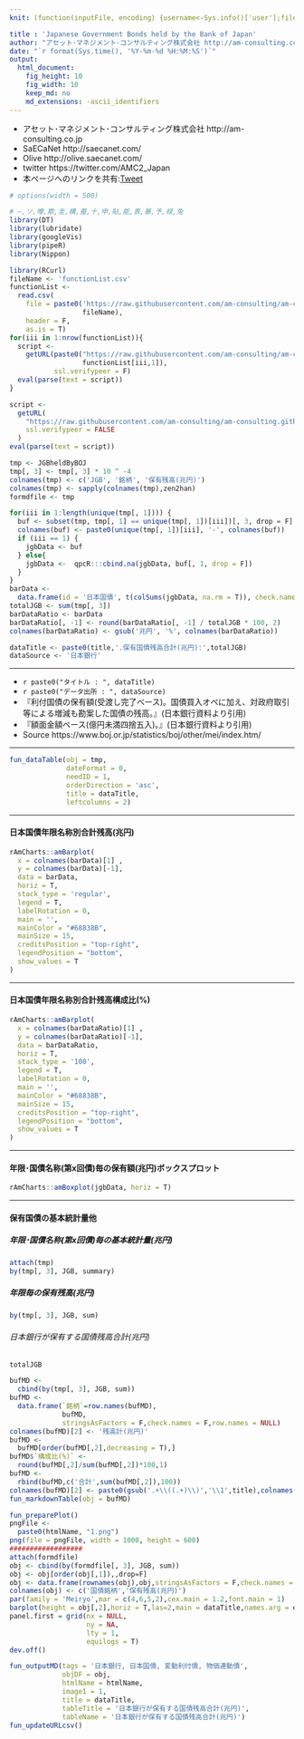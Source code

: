 ```yaml
---
knit: (function(inputFile, encoding) {username<-Sys.info()['user'];fileName<-'defaultPath.csv';pathToFile <-paste0('C:/Users/', username,'/Desktop/pathToCSV/');setwd(pathToFile);buf0<-read.csv(fileName,header = F,skip = 0,stringsAsFactor = F,check.names = F,fileEncoding = 'utf-8');timeStamp<-format(Sys.time(),'%Y%m%d%H%M%S');htmlName<-'JGBheldByBOJ';rmarkdown::render(inputFile, encoding = encoding, output_file = paste0('C:/Users/',username,buf0[2,1],'charts/','am-consulting.co.jp-',htmlName,'.html')) })

title : 'Japanese Government Bonds held by the Bank of Japan'
author: "アセット･マネジメント･コンサルティング株式会社 http://am-consulting.co.jp"
date: "`r format(Sys.time(), '%Y-%m-%d %H:%M:%S')`"
output: 
  html_document:
    fig_height: 10
    fig_width: 10
    keep_md: no
    md_extensions: -ascii_identifiers 
---
```

<link href="http://knowledgevault.saecanet.com/components/rmarkdown-html.css" rel="stylesheet">
<script src="http://knowledgevault.saecanet.com/components/JavascriptCode.js"></script>
<style>.main-container {max-width : 1000px;}</style>

- アセット･マネジメント･コンサルティング株式会社 http://am-consulting.co.jp
- SaECaNet http://saecanet.com/
- Olive http://olive.saecanet.com/
- twitter https://twitter.com/AMC2_Japan
- 本ページへのリンクを共有:<a href="https://twitter.com/share" class="twitter-share-button" data-via="AMC2_Japan" data-size="large">Tweet</a> <script>!function(d,s,id){var js,fjs=d.getElementsByTagName(s)[0],p=/^http:/.test(d.location)?'http':'https';if(!d.getElementById(id)){js=d.createElement(s);js.id=id;js.src=p+'://platform.twitter.com/widgets.js';fjs.parentNode.insertBefore(js,fjs);}}(document, 'script', 'twitter-wjs');</script>

```r
# options(width = 500)
```

```r
# ―,ソ,噂,欺,圭,構,蚕,十,申,貼,能,表,暴,予,禄,兔
library(DT)
library(lubridate)
library(googleVis)
library(pipeR)
library(Nippon)
```

```r
library(RCurl)
fileName <- 'functionList.csv'
functionList <-
  read.csv(
    file = paste0('https://raw.githubusercontent.com/am-consulting/am-consulting.github.io/master/csv/',
                  fileName),
    header = F,
    as.is = T)
for(iii in 1:nrow(functionList)){
  script <- 
    getURL(paste0("https://raw.githubusercontent.com/am-consulting/am-consulting.github.io/master/", 
                  functionList[iii,1]),
           ssl.verifypeer = F)
  eval(parse(text = script))
}
```

```r
script <-
  getURL(
    "https://raw.githubusercontent.com/am-consulting/am-consulting.github.io/master/importJGBheldByBOJ-2017.r",
    ssl.verifypeer = FALSE
  )
eval(parse(text = script))
```

```r
tmp <- JGBheldByBOJ
tmp[, 3] <- tmp[, 3] * 10 ^ -4
colnames(tmp) <- c('JGB', '銘柄', '保有残高(兆円)')
colnames(tmp) <- sapply(colnames(tmp),zen2han)
formdfile <- tmp
```

```r
for(iii in 1:length(unique(tmp[, 1]))) {
  buf <- subset(tmp, tmp[, 1] == unique(tmp[, 1])[iii])[, 3, drop = F]
  colnames(buf) <- paste0(unique(tmp[, 1])[iii], '-', colnames(buf))
  if (iii == 1) {
    jgbData <- buf
  } else{
    jgbData <-  qpcR:::cbind.na(jgbData, buf[, 1, drop = F])
  }
}
barData <-
  data.frame(id = '日本国債', t(colSums(jgbData, na.rm = T)), check.names = F)
totalJGB <- sum(tmp[, 3])
barDataRatio <- barData
barDataRatio[, -1] <- round(barDataRatio[, -1] / totalJGB * 100, 2)
colnames(barDataRatio) <- gsub('兆円', '%', colnames(barDataRatio))
```

```r
dataTitle <- paste0(title,'.保有国債残高合計(兆円):',totalJGB)
dataSource <- '日本銀行'
```

***

- `r paste0("タイトル : ", dataTitle)`
- `r paste0("データ出所 : ", dataSource)`
- 『利付国債の保有額(受渡し完了ベース)。国債買入オペに加え、対政府取引等による増減も勘案した国債の残高。』(日本銀行資料より引用)
- 『額面金額ベース(億円未満四捨五入)。』(日本銀行資料より引用)
- Source https://www.boj.or.jp/statistics/boj/other/mei/index.htm/

***

```r
fun_dataTable(obj = tmp,
              dateFormat = 0,
              needID = 1,
              orderDirection = 'asc',
              title = dataTitle,
              leftcolumns = 2)
```

***
#### 日本国債年限名称別合計残高(兆円)

```r
rAmCharts::amBarplot(
  x = colnames(barData)[1] ,
  y = colnames(barData)[-1],
  data = barData,
  horiz = T,
  stack_type = 'regular',
  legend = T,
  labelRotation = 0,
  main = '',
  mainColor = "#68838B",
  mainSize = 15,
  creditsPosition = "top-right",
  legendPosition = "bottom",
  show_values = T
)
```

***
#### 日本国債年限名称別合計残高構成比(%)

```r
rAmCharts::amBarplot(
  x = colnames(barDataRatio)[1] ,
  y = colnames(barDataRatio)[-1],
  data = barDataRatio,
  horiz = T,
  stack_type = '100',
  legend = T,
  labelRotation = 0,
  main = '',
  mainColor = "#68838B",
  mainSize = 15,
  creditsPosition = "top-right",
  legendPosition = "bottom",
  show_values = T
)
```

***
#### 年限･国債名称(第x回債)毎の保有額(兆円)ボックスプロット

```r
rAmCharts::amBoxplot(jgbData, horiz = T)
```

***

#### 保有国債の基本統計量他 {.row}

##### 年限･国債名称(第x回債)毎の基本統計量(兆円) {.col-md-6}

```r
attach(tmp)
by(tmp[, 3], JGB, summary)
```

##### 年限毎の保有残高(兆円) {.col-md-6}

```r
by(tmp[, 3], JGB, sum)
```

###### 日本銀行が保有する国債残高合計(兆円)

```r
totalJGB
```

```r
bufMD <- 
  cbind(by(tmp[, 3], JGB, sum))
bufMD <-
  data.frame(`銘柄`=row.names(bufMD),
             bufMD,
             stringsAsFactors = F,check.names = F,row.names = NULL)
colnames(bufMD)[2] <- '残高計(兆円)'
bufMD <-
  bufMD[order(bufMD[,2],decreasing = T),]
bufMD$`構成比(%)` <- 
  round(bufMD[,2]/sum(bufMD[,2])*100,1)
bufMD <-
  rbind(bufMD,c('合計',sum(bufMD[,2]),100))
colnames(bufMD)[2] <- paste0(gsub('.+\\((.+)\\)','\\1',title),colnames(bufMD)[2])
fun_markdownTable(obj = bufMD)
```

```r
fun_preparePlot()
pngFile <- 
  paste0(htmlName, "1.png")
png(file = pngFile, width = 1000, height = 600)
##################
attach(formdfile)
obj <- cbind(by(formdfile[, 3], JGB, sum))
obj <- obj[order(obj[,1]),,drop=F]
obj <- data.frame(rownames(obj),obj,stringsAsFactors = F,check.names = F,row.names = NULL)
colnames(obj) <- c('国債銘柄','保有残高(兆円)')
par(family = 'Meiryo',mar = c(4,6,5,2),cex.main = 1.2,font.main = 1)
barplot(height = obj[,2],horiz = T,las=2,main = dataTitle,names.arg = obj[,1])
panel.first = grid(nx = NULL,
                   ny = NA,
                   lty = 1,
                   equilogs = T)
dev.off()
```

```r
fun_outputMD(tags = '日本銀行, 日本国債, 変動利付債, 物価連動債',
             objDF = obj,
             htmlName = htmlName,
             image1 = 1,
             title = dataTitle,
             tableTitle = '日本銀行が保有する国債残高合計(兆円)',
             tableName = '日本銀行が保有する国債残高合計(兆円)')
fun_updateURLcsv()
```

<script>MakeNegative();</script>
<script>
  (function(i,s,o,g,r,a,m){i['GoogleAnalyticsObject']=r;i[r]=i[r]||function(){
  (i[r].q=i[r].q||[]).push(arguments)},i[r].l=1*new Date();a=s.createElement(o),
  m=s.getElementsByTagName(o)[0];a.async=1;a.src=g;m.parentNode.insertBefore(a,m)
  })(window,document,'script','https://www.google-analytics.com/analytics.js','ga');

  ga('create', 'UA-3077339-5', 'auto');
  ga('send', 'pageview');

</script>
